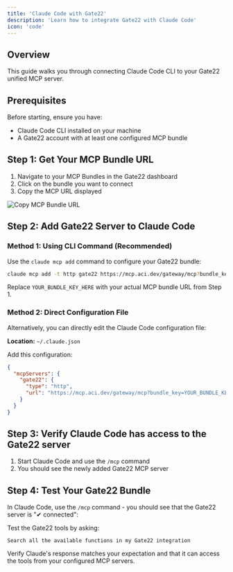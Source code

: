 ```yaml
---
title: 'Claude Code with Gate22'
description: 'Learn how to integrate Gate22 with Claude Code'
icon: 'code'
---
```


## Overview

This guide walks you through connecting Claude Code CLI to your Gate22 unified MCP server.

## Prerequisites

Before starting, ensure you have:

- Claude Code CLI installed on your machine
- A Gate22 account with at least one configured MCP bundle

## Step 1: Get Your MCP Bundle URL

1. Navigate to your MCP Bundles in the Gate22 dashboard
2. Click on the bundle you want to connect
3. Copy the MCP URL displayed

<Frame>
  <img src="/images/platform/quickstart-copy-mcpurl.png" alt="Copy MCP Bundle URL" />
</Frame>

## Step 2: Add Gate22 Server to Claude Code

### Method 1: Using CLI Command (Recommended)

Use the `claude mcp add` command to configure your Gate22 bundle:

```bash
claude mcp add -t http gate22 https://mcp.aci.dev/gateway/mcp?bundle_key=YOUR_BUNDLE_KEY_HERE
```

Replace `YOUR_BUNDLE_KEY_HERE` with your actual MCP bundle URL from Step 1.

### Method 2: Direct Configuration File

Alternatively, you can directly edit the Claude Code configuration file:

**Location:** `~/.claude.json`

Add this configuration:

```json
{
  "mcpServers": {
    "gate22": {
      "type": "http",
      "url": "https://mcp.aci.dev/gateway/mcp?bundle_key=YOUR_BUNDLE_KEY_HERE"
    }
  }
}
```

## Step 3: Verify Claude Code has access to the Gate22 server

1. Start Claude Code and use the `/mcp` command
2. You should see the newly added Gate22 MCP server

## Step 4: Test Your Gate22 Bundle

In Claude Code, use the `/mcp` command - you should see that the Gate22 server is "✔ connected":

Test the Gate22 tools by asking:

```
Search all the available functions in my Gate22 integration
```

Verify Claude's response matches your expectation and that it can access the tools from your configured MCP servers.


